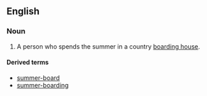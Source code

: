 ==English==

===Noun===
{{en-noun|head=[[summer]] [[boarder]]}}

# {{context|US|lang=en}} A person who spends the summer in a country [[boarding house]].

====Derived terms====
* [[summer-board]]<!--verb-->
* [[summer-boarding]]<!--noun-->